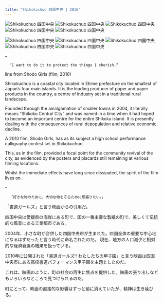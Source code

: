 ```yaml
---
title: "Shikokuchuo 四国中央 | 2016"
---
```


<img alt="Shikokuchuo 四国中央" src="img/SKT20p.jpg" class="pPhotoA" onclick="pPlus()" />
<img alt="Shikokuchuo 四国中央" src="img/SKZ10.jpg" class="pPhotoA" onclick="pPlus()" />
<img alt="Shikokuchuo 四国中央" src="img/SKW37.jpg" class="pPhotoA" onclick="pPlus()" />
<img alt="Shikokuchuo 四国中央" src="img/SKU15p.jpg" class="pPhotoA" onclick="pPlus()" />
<img alt="Shikokuchuo 四国中央" src="img/SKU05.jpg" class="pPhotoA" onclick="pPlus()" />

<img alt="Shikokuchuo 四国中央" src="img/SKF38.jpg" class="pPhotoB" onclick="pPlus()" />
<img alt="Shikokuchuo 四国中央" src="img/SKF06.jpg" class="pPhotoB" onclick="pPlus()" />
<img alt="Shikokuchuo 四国中央" src="img/SKE31.jpg" class="pPhotoB" onclick="pPlus()" />
<img alt="Shikokuchuo 四国中央" src="img/SKG03p.jpg" class="pPhotoB" onclick="pPlus()" />
<img alt="Shikokuchuo 四国中央" src="img/SKW10.jpg" class="pPhotoB" onclick="pPlus()" />

<script src="js/photosync.js"></script>

--

```
  “I want to do it to protect the things I cherish.”
```

line from Shodo Girls (film, 2010)

Shikokuchuo is a coastal city located in Ehime prefecture on the smallest of Japan’s four main islands. It is the leading producer of paper and paper products in the country, a centre of industry set in a traditional rural landscape.

Founded through the amalgamation of smaller towns in 2004, it literally means “Shikoku Central City” and was named in a time when it had hoped to become an important centre for the entire Shikoku island. It is presently dealing with the consequences of rural depopulation and relative economic decline.

A 2010 film, Shodo Girls, has as its subject a high school performance calligraphy contest set in Shikokuchuo.

This, as in the film, provided a focal point for the community revival of the city, as evidenced by the posters and placards still remaining at various filming locations.

Whilst the immediate effects have long since dissipated, the spirit of the film lives on.

--

```
  「好きな物のために、大切な物を守るために頑張りたい。」
```

「書道ガールズ」と言う映画からの引用だ。

四国中央は愛媛県の海岸にある町で、国の一番主要な製紙の町で、美しくて伝統的な風景にある工業都市である。

2004年、小さな町が合併した四国中央市が生まれた。四国全体の重要な中心地になるはずだったと言う時代に命名されたのだ。 現在、地方の人口減少と相対的な経済衰退の結果を扱っている。

2010年に公開された「書道ガールズ!! わたしたちの甲子園」と言う映画は四国中央市にある高校書道パフォーマンス甲子園を主題としたのだ。

これは、映画のように、町の社会の再生に焦点を提供した。映画の張り出しなどもいろいろなところで見つけられるのだ。

町にとって、映画の直接的な影響はずっと前に消えていたが、精神は生き延びる。
